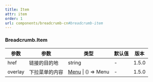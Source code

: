 ```yaml
---
title: Item
attr: item
order: 1
url: components/breadcrumb-cn#breadcrumb-item
---
```


### Breadcrumb.Item

| 参数    | 参数           | 类型                                   | 默认值 | 版本  |
| ------- | -------------- | -------------------------------------- | ------ | ----- |
| href    | 链接的目的地   | string                                 | -      | 1.5.0 |
| overlay | 下拉菜单的内容 | [Menu](https://www.antdv.com/components/menu-cn) \| () => Menu | -      | 1.5.0 |
